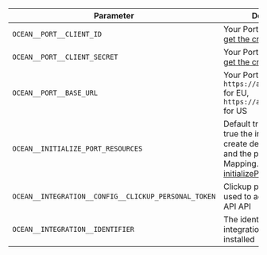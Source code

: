 | Parameter                                            | Description                                                                                                                                                                                                                                                                              | Example | Required |
| ---------------------------------------------------- | ---------------------------------------------------------------------------------------------------------------------------------------------------------------------------------------------------------------------------------------------------------------------------------------- | ------- | -------- |
| `OCEAN__PORT__CLIENT_ID`                             | Your Port client ([How to get the credentials](https://docs.getport.io/build-your-software-catalog/custom-integration/api/#find-your-port-credentials)) id                                                                                                                               |         | ✅       |
| `OCEAN__PORT__CLIENT_SECRET`                         | Your Port client ([How to get the credentials](https://docs.getport.io/build-your-software-catalog/custom-integration/api/#find-your-port-credentials)) secret                                                                                                                           |         | ✅       |
| `OCEAN__PORT__BASE_URL`                              | Your Port API URL - `https://api.getport.io` for EU, `https://api.us.getport.io` for US                                                                                                                                                                                                  |         | ✅       |
| `OCEAN__INITIALIZE_PORT_RESOURCES`                   | Default true, When set to true the integration will create default blueprints and the port App config Mapping. Read more about [initializePortResources](https://ocean.getport.io/develop-an-integration/integration-configuration/#initializeportresources---initialize-port-resources) |         | ❌       |
| `OCEAN__INTEGRATION__CONFIG__CLICKUP_PERSONAL_TOKEN` | Clickup personal token used to access the Clickup API API                                                                                                                                                                                                                                      |         | ✅       |
| `OCEAN__INTEGRATION__IDENTIFIER`                     | The identifier of the integration that will be installed                                                                                                                                                                                                                                 |         | ❌       |

